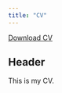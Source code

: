```yaml
---
title: "CV"
---
```


<a href="CV.pdf#" class="download" title="Download CV as PDF">Download CV</a>			

## Header

This is my CV.
